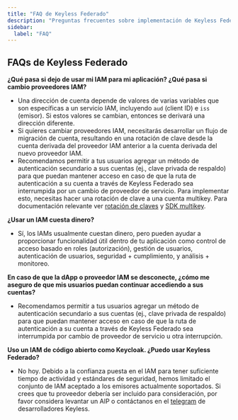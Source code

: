 ```yaml
---
title: "FAQ de Keyless Federado"
description: "Preguntas frecuentes sobre implementación de Keyless Federado, cambios de proveedores IAM y migración de cuentas."
sidebar:
  label: "FAQ"
---
```


## FAQs de Keyless Federado

**¿Qué pasa si dejo de usar mi IAM para mi aplicación? ¿Qué pasa si cambio proveedores IAM?**

- Una dirección de cuenta depende de valores de varias variables que son específicas a un servicio IAM, incluyendo `aud` (client ID) e `iss` (emisor). Si estos valores se cambian, entonces se derivará una dirección diferente.
- Si quieres cambiar proveedores IAM, necesitarás desarrollar un flujo de migración de cuenta, resultando en una rotación de clave desde la cuenta derivada del proveedor IAM anterior a la cuenta derivada del nuevo proveedor IAM.
- Recomendamos permitir a tus usuarios agregar un método de autenticación secundario a sus cuentas (ej., clave privada de respaldo) para que puedan mantener acceso en caso de que la ruta de autenticación a su cuenta a través de Keyless Federado sea interrumpida por un cambio de proveedor de servicio. Para implementar esto, necesitas hacer una rotación de clave a una cuenta multikey. Para documentación relevante ver [rotación de claves](/build/guides/key-rotation) y [SDK multikey](https://aptos-labs.github.io/aptos-ts-sdk/@aptos-labs/ts-sdk-1.35.0/classes/MultiKeyAccount.html).

**¿Usar un IAM cuesta dinero?**

- Sí, los IAMs usualmente cuestan dinero, pero pueden ayudar a proporcionar funcionalidad útil dentro de tu aplicación como control de acceso basado en roles (autorización), gestión de usuarios, autenticación de usuarios, seguridad + cumplimiento, y análisis + monitoreo.

**En caso de que la dApp o proveedor IAM se desconecte, ¿cómo me aseguro de que mis usuarios puedan continuar accediendo a sus cuentas?**

- Recomendamos permitir a tus usuarios agregar un método de autenticación secundario a sus cuentas (ej., clave privada de respaldo) para que puedan mantener acceso en caso de que la ruta de autenticación a su cuenta a través de Keyless Federado sea interrumpida por cambio de proveedor de servicio u otra interrupción.

**Uso un IAM de código abierto como Keycloak. ¿Puedo usar Keyless Federado?**

- No hoy. Debido a la confianza puesta en el IAM para tener suficiente tiempo de actividad y estándares de seguridad, hemos limitado el conjunto de IAM aceptado a los emisores actualmente soportados. Si crees que tu proveedor debería ser incluido para consideración, por favor considera levantar un AIP o contáctanos en el [telegram](https://t.me/+h5CN-W35yUFiYzkx) de desarrolladores Keyless.

